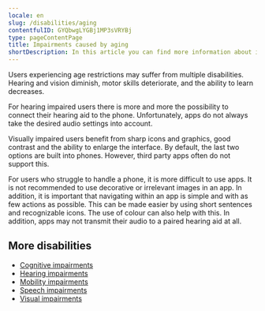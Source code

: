 ```yaml
---
locale: en
slug: /disabilities/aging
contentfulID: GYQbwgLYGBj1MP3sVRYBj
type: pageContentPage
title: Impairments caused by aging
shortDescription: In this article you can find more information about impairments caused by aging.
---
```


Users experiencing age restrictions may suffer from multiple disabilities. Hearing and vision diminish, motor skills deteriorate, and the ability to learn decreases.

For hearing impaired users there is more and more the possibility to connect their hearing aid to the phone. Unfortunately, apps do not always take the desired audio settings into account.

Visually impaired users benefit from sharp icons and graphics, good contrast and the ability to enlarge the interface. By default, the last two options are built into phones. However, third party apps often do not support this.

For users who struggle to handle a phone, it is more difficult to use apps. It is not recommended to use decorative or irrelevant images in an app. In addition, it is important that navigating within an app is simple and with as few actions as possible. This can be made easier by using short sentences and recognizable icons. The use of colour can also help with this. In addition, apps may not transmit their audio to a paired hearing aid at all.

## More disabilities

- [Cognitive impairments](/en/articles/disabilities/cognitive)
- [Hearing impairments](/en/articles/disabilities/hearing)
- [Mobility impairments](/en/articles/disabilities/mobility)
- [Speech impairments](/en/articles/disabilities/speech)
- [Visual impairments](/en/articles/disabilities/visual)